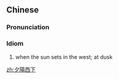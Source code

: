 {{also|夕阳西下}}
==Chinese==
{{zh-forms|s=夕阳西下|type=211}}

===Pronunciation===
{{zh-pron
|m=夕yángxīxià
|c=zik6 joeng4 sai1 haa6
|cat=id
}}

===Idiom===
{{zh-idiom}}

# when the sun sets in the west; at dusk

[[zh:夕陽西下]]
